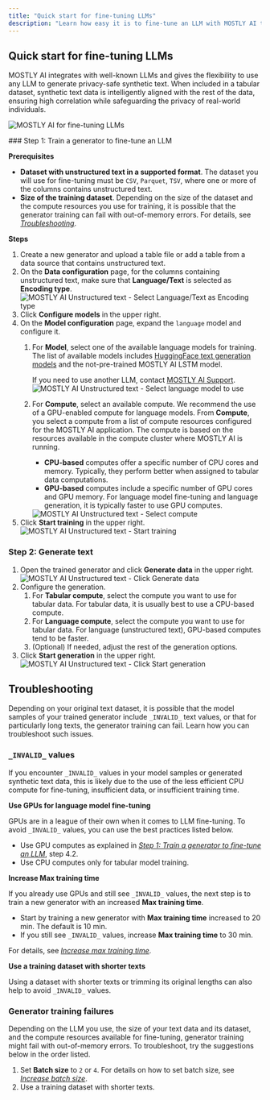 ```yaml
---
title: "Quick start for fine-tuning LLMs"
description: "Learn how easy it is to fine-tune an LLM with MOSTLY AI to train and generate unstructured synthetic text data."
---
```



## Quick start for fine-tuning LLMs

MOSTLY AI integrates with well-known LLMs and gives the flexibility to use any LLM to generate privacy-safe synthetic text. When included in a tabular dataset, synthetic text data is intelligently aligned with the rest of the data, ensuring high correlation while safeguarding the privacy of real-world individuals.

<Image
    src="/docs/docimages/quickstart/unstructured-text/splash-unstructured-text.webp"
    alt="MOSTLY AI for fine-tuning LLMs"
    width={800}
    height={300}
/>

<Steps>
### Step 1: Train a generator to fine-tune an LLM

**Prerequisites**

* **Dataset with unstructured text in a supported format**. The dataset you will use for fine-tuning must be `CSV`, `Parquet`, `TSV`, where one or more of the columns contains unstructured text.
* **Size of the training dataset**. Depending on the size of the dataset and the compute resources you use for training, it is possible that the generator training can fail with out-of-memory errors. For details, see [_Troubleshooting_](#troubleshooting).

**Steps**

1. Create a new generator and upload a table file or add a table from a data source that contains unstructured text.
2. On the **Data configuration** page, for the columns containing unstructured text, make sure that **Language/Text** is selected as **Encoding type**.
    <Image
        src="/docs/docimages/quickstart/unstructured-text/01-generator-configuration-01-select-language-text.webp"
        alt="MOSTLY AI Unstructured text - Select Language/Text as Encoding type"
        width={800}
        height={300}
    />
3. Click **Configure models** in the upper right.
4. On the **Model configuration** page, expand the `language` model and configure it.
    1. For **Model**, select one of the available language models for training.
        <CustomCallout>
        The list of available models includes [HuggingFace text generation models](/generators/configure/set-encoding-types#huggingface-text-models) and the not-pre-trained MOSTLY AI LSTM model.

        If you need to use another LLM, contact [MOSTLY AI Support](mailto:support@mostly.ai).
        </CustomCallout>
        <Image
            src="/docs/docimages/quickstart/unstructured-text/01-generator-configuration-02-select-language-model.webp"
            alt="MOSTLY AI Unstructured text - Select language model to use"
            width={800}
            height={300}
        />
    2. For **Compute**, select an available compute. We recommend the use of a GPU-enabled compute for language models.
        <CustomCallout>
        From **Compute**, you select a compute from a list of compute resources configured for the MOSTLY AI application. The compute is based on the resources available in the compute cluster where MOSTLY AI is running.

        * **CPU-based** computes offer a specific number of CPU cores and memory. Typically, they perform better when assigned to tabular data computations.
        * **GPU-based** computes include a specific number of GPU cores and GPU memory. For language model fine-tuning and language generation, it is typically faster to use GPU computes.
        </CustomCallout>
        <Image
            src="/docs/docimages/quickstart/unstructured-text/01-generator-configuration-03-select-compute.webp"
            alt="MOSTLY AI Unstructured text - Select compute"
            width={800}
            height={300}
        />
5. Click **Start training** in the upper right.
    <Image
        src="/docs/docimages/quickstart/unstructured-text/01-generator-configuration-04-click-start-training.webp"
        alt="MOSTLY AI Unstructured text - Start training"
        width={800}
        height={300}
    />

### Step 2: Generate text

1. Open the trained generator and click **Generate data** in the upper right.
    <Image
        src="/docs/docimages/quickstart/unstructured-text/02-generate-unstructured-text-01-click-generate-data.webp"
        alt="MOSTLY AI Unstructured text - Click Generate data"
        width={800}
        height={300}
    />
2. Configure the generation.
    1. For **Tabular compute**, select the compute you want to use for tabular data. For tabular data, it is usually best to use a CPU-based compute.
    2. For **Language compute**, select the compute you want to use for tabular data. For language (unstructured text), GPU-based computes tend to be faster.
    3. (Optional) If needed, adjust the rest of the generation options.
3. Click **Start generation** in the upper right.
    <Image
        src="/docs/docimages/quickstart/unstructured-text/02-generate-unstructured-text-02-click-start-generation.webp"
        alt="MOSTLY AI Unstructured text - Click Start generation"
        width={800}
        height={300}
    />

</Steps>

## Troubleshooting

Depending on your original text dataset, it is possible that the model samples of your trained generator include `_INVALID_` text values, or that for particularly long texts, the generator training can fail. Learn how you can troubleshoot such issues.

### `_INVALID_` values

If you encounter `_INVALID_` values in your model samples or generated synthetic text data, this is likely due to the use of the less efficient CPU compute for fine-tuning, insufficient data, or insufficient training time.

**Use GPUs for language model fine-tuning**

GPUs are in a league of their own when it comes to LLM fine-tuning. To avoid `_INVALID_` values, you can use the best practices listed below.

* Use GPU computes as explained in [_Step 1: Train a generator to fine-tune an LLM_](#step-1-train-a-generator-to-fine-tune-an-llm), step 4.2.
* Use CPU computes only for tabular model training.

**Increase Max training time**

If you already use GPUs and still see `_INVALID_` values, the next step is to train a new generator with an increased **Max training time**.

* Start by training a new generator with **Max training time** increased to 20 min. The default is 10 min.
* If you still see `_INVALID_` values, increase **Max training time** to 30 min.

For details, see [_Increase max training time_](/generators/configure/improve-model-accuracy#use-the-accuracy-preset-to-increase-training-time).

**Use a training dataset with shorter texts**

Using a dataset with shorter texts or trimming its original lengths can also help to avoid `_INVALID_` values.

### Generator training failures

Depending on the LLM you use, the size of your text data and its dataset, and the compute resources available for fine-tuning, generator training might fail with out-of-memory errors. To troubleshoot, try the suggestions below in the order listed.

1. Set **Batch size** to `2` or `4`. For details on how to set batch size, see [_Increase batch size_](/generators/configure/speed-up-training#increase-batch-size).
2. Use a training dataset with shorter texts.